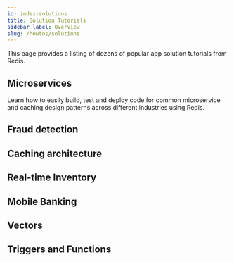 ```yaml
---
id: index-solutions
title: Solution Tutorials
sidebar_label: Overview
slug: /howtos/solutions
---
```



This page provides a listing of dozens of popular app solution tutorials from Redis.

## Microservices

Learn how to easily build, test and deploy code for common microservice and caching design patterns across different industries using Redis.

<div class="row">
  <div class="col">
    <RedisCard
      title="CQRS Pattern"
      description="How to build an e-commerce app using Redis with the CQRS Pattern"
      page="/howtos/solutions/microservices/cqrs"
    />
  </div>

<div class="col">
  <RedisCard
    title="Interservice Communication"
    description="Microservices Communication with Redis streams"
    page="/howtos/solutions/microservices/interservice-communication"
  />
</div>

</div>

<div class="row">
 <div class="col">
  <RedisCard
    title="Query Caching Pattern"
    description="How to use Redis for Query Caching"
    page="/howtos/solutions/microservices/caching"
  />
</div>

<div class="col">
  <RedisCard
    title="API Gateway Caching"
    description="How to use Redis for API Gateway Caching"
    page="/howtos/solutions/microservices/api-gateway-caching"
  />
</div>

</div>

## Fraud detection

<div class="row">
 <div class="col">
  <RedisCard
    title="Digital Identity Validation"
    description="How to Handle Digital Identity Validation Using Redis"
    page="/howtos/solutions/fraud-detection/digital-identity-validation"
  />
</div>

<div class="col">
  <RedisCard
    title="Transaction Risk Scoring"
    description="How to use Redis for Transaction risk scoring"
    page="/howtos/solutions/fraud-detection/transaction-risk-scoring"
  />
</div>

</div>

## Caching architecture

<div class="row">
 <div class="col">
  <RedisCard
    title="Write Behind Caching"
    description="How to use Redis for Write-behind Caching"
    page="/howtos/solutions/caching-architecture/write-behind"
  />
</div>

<div class="col">
  <RedisCard
    title="Write Through caching"
    description="How to use Redis for Write through caching strategy"
    page="/howtos/solutions/caching-architecture/write-through"
  />
</div>

</div>

<div class="row">
 <div class="col">
  <RedisCard
    title="Cache Prefetching"
    description="How to use Redis for Cache Prefetching Strategy"
    page="/howtos/solutions/caching-architecture/cache-prefetching"
  />
</div>

<div class="col">
  <RedisCard
    title="Cache Aside (Query Caching)"
    description="How to use Redis for Cache-aside"
    page="/howtos/solutions/microservices/caching"
  />
</div>

</div>

## Real-time Inventory

<div class="row">
 <div class="col">
  <RedisCard
    title="Available to Promise"
    description="Available to Promise in Real-time Inventory Using Redis"
    page="/howtos/solutions/real-time-inventory/available-to-promise"
  />
</div>

<div class="col">
  <RedisCard
    title="Real-time Local Inventory Search (GeoSpatial)"
    description="Real-time Local Inventory Search Using Redis"
    page="/howtos/solutions/real-time-inventory/local-inventory-search"
  />
</div>

</div>

## Mobile Banking

<div class="row">
 <div class="col">
  <RedisCard
    title="Authentication and Session Storage"
    description="Mobile Banking Authentication and Session Storage Using Redis"
    page="/howtos/solutions/mobile-banking/session-management"
  />
</div>

<div class="col">
  <RedisCard
    title="Account Dashboard"
    description="Mobile Banking Account Dashboard Using Redis"
    page="/howtos/solutions/mobile-banking/account-dashboard"
  />
</div>

</div>

## Vectors

<div class="row">

<div class="col">
  <RedisCard
    title="Vector Similarity Search"
    description="Getting Started with Vector Search Using Redis in NodeJS"
    page="/howtos/solutions/vector/getting-started-vector"
  />
</div>
<div class="col">
 <RedisCard
    title="GenAI Chatbot"
    description="Build a GenAI Chatbot Using LangChain and Redis"
    page="/howtos/solutions/vector/gen-ai-chatbot"
  />
</div>
</div>

<div class="row">

<div class="col">
  <RedisCard
    title="Semantic Text Search"
    description="Semantic Text Search Using LangChain (OpenAI) and Redis"
    page="/howtos/solutions/vector/semantic-text-search"
  />
</div>

<div class="col">
  <RedisCard
    title="Semantic Image Based Querying"
    description="Semantic Image Based Queries Using LangChain (OpenAI) and Redis"
    page="/howtos/solutions/vector/image-summary-search"
  />
</div>

</div>

## Triggers and Functions

<div class="row">

<div class="col">
  <RedisCard
    title="Triggers and Functions in Redis"
    description="Getting Started With Triggers and Functions in Redis"
    page="/howtos/solutions/triggers-and-functions/getting-started"
  />
</div>

</div>
